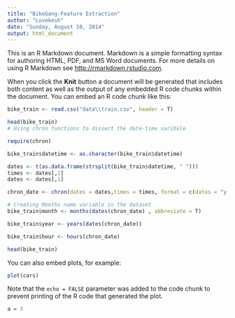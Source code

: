 ```yaml
---
title: "BikeGang-Feature Extraction"
author: "Lovekesh"
date: "Sunday, August 10, 2014"
output: html_document
---
```


This is an R Markdown document. Markdown is a simple formatting syntax for authoring HTML, PDF, and MS Word documents. For more details on using R Markdown see <http://rmarkdown.rstudio.com>.

When you click the **Knit** button a document will be generated that includes both content as well as the output of any embedded R code chunks within the document. You can embed an R code chunk like this:

```r
bike_train <- read.csv("data\\train.csv", header = T)

head(bike_train)
# Using chron functions to dissect the date-time varibale

require(chron)

bike_train$datetime <- as.character(bike_train$datetime)

dates <- t(as.data.frame(strsplit(bike_train$datetime, " ")))
times <- dates[,2]
dates <- dates[,1]

chron_date <- chron(dates = dates,times = times, format = c(dates = "y-m-D" ,  "H:M:S"))

# Creating Months name variable in the dataset
bike_train$month <- months(dates(chron_date) , abbreviate = T)

bike_train$year <- years(dates(chron_date))

bike_train$hour <- hours(chron_date)

head(bike_train)
```

You can also embed plots, for example:

```r
plot(cars)
```

Note that the `echo = FALSE` parameter was added to the code chunk to prevent printing of the R code that generated the plot.
```r
a = 3

```

```r

```

